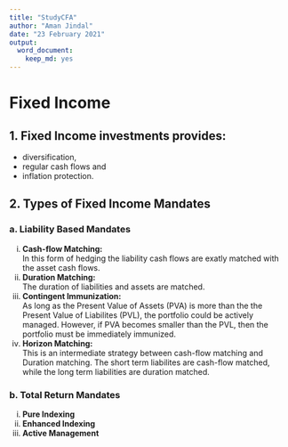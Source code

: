 ```yaml
---
title: "StudyCFA"
author: "Aman Jindal"
date: "23 February 2021"
output: 
  word_document: 
    keep_md: yes
---
```


# Fixed Income

## 1. Fixed Income investments provides:
- diversification,
- regular cash flows and 
- inflation protection.

## 2. Types of Fixed Income Mandates

### a. Liability Based Mandates

  i. **Cash-flow Matching:**<br>
    In this form of hedging the liability cash flows are exatly matched with the asset cash flows.<br>
  ii. **Duration Matching:**<br> 
    The duration of liabilities and assets are matched.<br> 
  iii. **Contingent Immunization:**<br>
    As long as the Present Value of Assets (PVA) is more than the the Present Value of Liabilites (PVL), the portfolio could         be actively managed. However, if PVA becomes smaller than the PVL, then the portfolio must be immediately immunized.<br>
  iv. **Horizon Matching:**<br>
    This is an intermediate strategy between cash-flow matching and Duration matching. The short term liabilites are                 cash-flow matched, while the long term liabilities are duration matched.<br>

### b. Total Return Mandates

  i. **Pure Indexing**<br>
  ii. **Enhanced Indexing**<br>
  iii. **Active Management**<br>
        

            
    
    
    
    
    
    